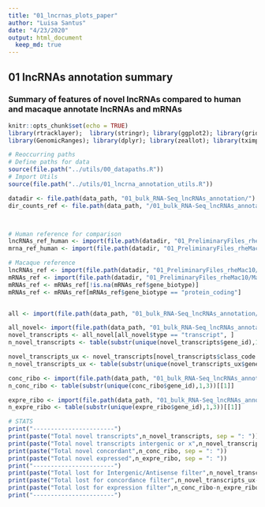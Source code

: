 ```yaml
---
title: "01_lncrnas_plots_paper"
author: "Luisa Santus"
date: "4/23/2020"
output: html_document
  keep_md: true
---
```


## 01 lncRNAs annotation summary


### Summary of features of novel lncRNAs compared to human and macaque annotate lncRNAs and mRNAs

```r
knitr::opts_chunk$set(echo = TRUE)
library(rtracklayer);  library(stringr); library(ggplot2); library(grid); library(gridExtra); library(RColorBrewer); library(readr); library(matrixStats)
library(GenomicRanges); library(dplyr); library(zeallot); library(tximport); library(ggpubr); library(plyr)

# Reoccurring paths
# Define paths for data
source(file.path("../utils/00_datapaths.R"))
# Import Utils
source(file.path("../utils/01_lncrna_annotation_utils.R"))

datadir <- file.path(data_path, "01_bulk_RNA-Seq_lncRNAs_annotation/")
dir_counts_ref <- file.path(data_path, "/01_bulk_RNA-Seq_lncRNAs_annotation/04_quantification/")



# Human reference for comparison
lncRNAs_ref_human <- import(file.path(datadir, "01_PreliminaryFiles_rheMac10/Homo_sapiens.GRCh38.100_known_lncrna.gtf"))
mrna_ref_human <- import(file.path(datadir, "01_PreliminaryFiles_rheMac10/Homo_sapiens.GRCh38.100_known_proteincoding.gtf"))

# Macaque reference
lncRNAs_ref <- import(file.path(datadir, "01_PreliminaryFiles_rheMac10/Macaca_mulatta.Mmul_10.100_known_lncrna.gtf"))
mRNAs_ref <- import(file.path(datadir, "01_PreliminaryFiles_rheMac10/Macaca_mulatta.Mmul_10.100_known_proteincoding.gtf"))
mRNAs_ref <- mRNAs_ref[!is.na(mRNAs_ref$gene_biotype)]
mRNAs_ref <- mRNAs_ref[mRNAs_ref$gene_biotype == "protein_coding"]


all <- import(file.path(data_path, "01_bulk_RNA-Seq_lncRNAs_annotation/03_novel_lncRNAs_list/rheMac10_EBOV_and_novel_genenames.gtf"))
```


```r


all_novel<- import(file.path(data_path, "01_bulk_RNA-Seq_lncRNAs_annotation/02_RNA-Seq_ribodepl/04_stringtie_gffcompare/merged.annotated.gtf"))
novel_transcripts <- all_novel[all_novel$type == "transcript", ]
n_novel_transcripts <- table(substr(unique(novel_transcripts$gene_id),1,3))[[2]]

novel_transcripts_ux <- novel_transcripts[novel_transcripts$class_code %in% c("u", "x"),]
n_novel_transcripts_ux <- table(substr(unique(novel_transcripts_ux$gene_id),1,3))[[1]]

conc_ribo <- import(file.path(data_path, "01_bulk_RNA-Seq_lncRNAs_annotation/03_novel_lncRNAs_list/00_prefilter_candidates/prefilter_candidates.gtf"))
n_conc_ribo <- table(substr(unique(conc_ribo$gene_id),1,3))[[1]]

expre_ribo <- import(file.path(data_path, "01_bulk_RNA-Seq_lncRNAs_annotation/03_novel_lncRNAs_list/02_novel_expressed/candidates.gtf"))
n_expre_ribo <- table(substr(unique(expre_ribo$gene_id),1,3))[[1]]
```

```r
# STATS 
print("-----------------------")
print(paste("Total novel transcripts",n_novel_transcripts, sep = ": "))
print(paste("Total novel transcripts intergenic or x",n_novel_transcripts_ux, sep = ": "))
print(paste("Total novel concordant",n_conc_ribo, sep = ": "))
print(paste("Total novel expressed",n_expre_ribo, sep = ": "))
print("-----------------------")
print(paste("Total lost for Intergenic/Antisense filter",n_novel_transcripts-n_novel_transcripts_ux , sep= ": "))
print(paste("Total lost for concordance filter",n_novel_transcripts_ux-n_conc_ribo , sep= ": "))
print(paste("Total lost for expression filter",n_conc_ribo-n_expre_ribo , sep= ": "))
print("-----------------------")

```
